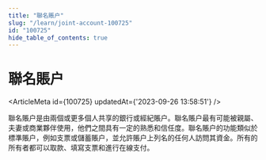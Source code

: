 ```yaml
---
title: "聯名賬户"
slug: "/learn/joint-account-100725"
id: "100725"
hide_table_of_contents: true
---
```



# 聯名賬户

<ArticleMeta id={100725} updatedAt={'2023-09-26 13:58:51'} />
<div className='border-solid border-b border-t-0 my-4 border-[var(--ifm-color-gray-300)]' />

聯名賬户是由兩個或更多個人共享的銀行或經紀賬户。聯名賬户最有可能被親屬、夫妻或商業夥伴使用，他們之間具有一定的熟悉和信任度。聯名賬户的功能類似於標準賬户，例如支票或儲蓄賬户，並允許賬户上列名的任何人訪問其資金。所有的所有者都可以取款、填寫支票和進行在線支付。
